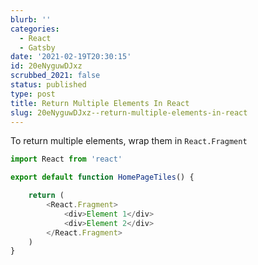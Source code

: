 ```yaml
---
blurb: ''
categories:
  - React
  - Gatsby
date: '2021-02-19T20:30:15'
id: 20eNyguwDJxz
scrubbed_2021: false
status: published
type: post
title: Return Multiple Elements In React
slug: 20eNyguwDJxz--return-multiple-elements-in-react
---
```


To return multiple elements, wrap them in `React.Fragment`


```javascript
import React from 'react'

export default function HomePageTiles() {

    return (
        <React.Fragment>
            <div>Element 1</div>
            <div>Element 2</div>
        </React.Fragment>
    )
}
```
